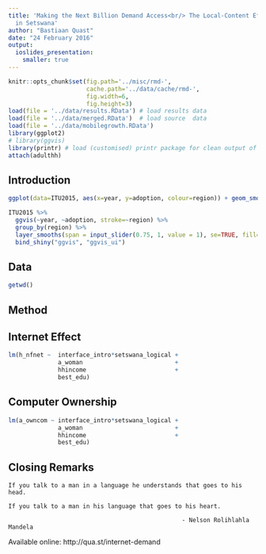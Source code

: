 ```yaml
---
title: 'Making the Next Billion Demand Access<br/> The Local-Content Effect of google.co.za
  in Setswana'
author: "Bastiaan Quast"
date: "24 February 2016"
output:
  ioslides_presentation:
    smaller: true
---
```


```r
knitr::opts_chunk$set(fig.path='../misc/rmd-',
                      cache.path='../data/cache/rmd-',
                      fig.width=6,
                      fig.height=3)
load(file = '../data/results.RData') # load results data
load(file = '../data/merged.RData')  # load source  data
load(file = '../data/mobilegrowth.RData')
library(ggplot2)
# library(ggvis)
library(printr) # load (customised) printr package for clean output of lm()
attach(adulthh)
```

## Introduction

```r
ggplot(data=ITU2015, aes(x=year, y=adoption, colour=region)) + geom_smooth(se=FALSE)
```

```r
ITU2015 %>%
  ggvis(~year, ~adoption, stroke=~region) %>%
  group_by(region) %>%
  layer_smooths(span = input_slider(0.75, 1, value = 1), se=TRUE, fill=~region) %>%
  bind_shiny("ggvis", "ggvis_ui")

```

## Data

```r
getwd()
```

## Method

## Internet Effect

```r
lm(h_nfnet ~  interface_intro*setswana_logical + 
              a_woman              			   + 
              hhincome             			   + 
              best_edu)
```

## Computer Ownership

```r
lm(a_owncom ~ interface_intro*setswana_logical + 
              a_woman              			   + 
              hhincome             			   + 
              best_edu)
```

## Closing Remarks

    If you talk to a man in a language he understands that goes to his head.
    
    If you talk to a man in his language that goes to his heart.
    
                                                     - Nelson Rolihlahla Mandela



Available online: http://qua.st/internet-demand
